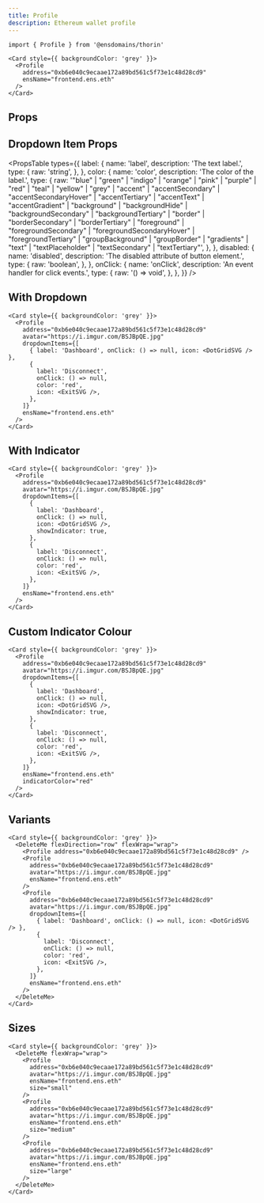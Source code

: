 ```yaml
---
title: Profile
description: Ethereum wallet profile
---
```


```tsx
import { Profile } from '@ensdomains/thorin'
```

```tsx expand=true live=true
<Card style={{ backgroundColor: 'grey' }}>
  <Profile
    address="0xb6e040c9ecaae172a89bd561c5f73e1c48d28cd9"
    ensName="frontend.ens.eth"
  />
</Card>
```

## Props

<PropsTable sourceLink={sourceLink} types={types} />

## Dropdown Item Props

<PropsTable
  types={{
    label: {
      name: 'label',
      description: 'The text label.',
      type: {
        raw: 'string',
      },
    },
    color: {
      name: 'color',
      description: 'The color of the label.',
      type: {
        raw: '"blue" | "green" | "indigo" | "orange" | "pink" | "purple" | "red" | "teal" | "yellow" | "grey" | "accent" | "accentSecondary" | "accentSecondaryHover" | "accentTertiary" | "accentText" | "accentGradient" | "background" | "backgroundHide" | "backgroundSecondary" | "backgroundTertiary" | "border" | "borderSecondary" | "borderTertiary" | "foreground" | "foregroundSecondary" | "foregroundSecondaryHover" | "foregroundTertiary" | "groupBackground" | "groupBorder" | "gradients" | "text" | "textPlaceholder" | "textSecondary" | "textTertiary"',
      },
    },
    disabled: {
      name: 'disabled',
      description: 'The disabled attribute of button element.',
      type: {
        raw: 'boolean',
      },
    },
    onClick: {
      name: 'onClick',
      description: 'An event handler for click events.',
      type: {
        raw: '() => void',
      },
    },
  }}
/>

## With Dropdown

```tsx live=true minHeight=300px
<Card style={{ backgroundColor: 'grey' }}>
  <Profile
    address="0xb6e040c9ecaae172a89bd561c5f73e1c48d28cd9"
    avatar="https://i.imgur.com/BSJBpQE.jpg"
    dropdownItems={[
      { label: 'Dashboard', onClick: () => null, icon: <DotGridSVG /> },
      {
        label: 'Disconnect',
        onClick: () => null,
        color: 'red',
        icon: <ExitSVG />,
      },
    ]}
    ensName="frontend.ens.eth"
  />
</Card>
```

## With Indicator

```tsx live=true minHeight=300px
<Card style={{ backgroundColor: 'grey' }}>
  <Profile
    address="0xb6e040c9ecaae172a89bd561c5f73e1c48d28cd9"
    avatar="https://i.imgur.com/BSJBpQE.jpg"
    dropdownItems={[
      {
        label: 'Dashboard',
        onClick: () => null,
        icon: <DotGridSVG />,
        showIndicator: true,
      },
      {
        label: 'Disconnect',
        onClick: () => null,
        color: 'red',
        icon: <ExitSVG />,
      },
    ]}
    ensName="frontend.ens.eth"
  />
</Card>
```

## Custom Indicator Colour

```tsx live=true minHeight=300px
<Card style={{ backgroundColor: 'grey' }}>
  <Profile
    address="0xb6e040c9ecaae172a89bd561c5f73e1c48d28cd9"
    avatar="https://i.imgur.com/BSJBpQE.jpg"
    dropdownItems={[
      {
        label: 'Dashboard',
        onClick: () => null,
        icon: <DotGridSVG />,
        showIndicator: true,
      },
      {
        label: 'Disconnect',
        onClick: () => null,
        color: 'red',
        icon: <ExitSVG />,
      },
    ]}
    ensName="frontend.ens.eth"
    indicatorColor="red"
  />
</Card>
```

## Variants

```tsx live=true minHeight=300px
<Card style={{ backgroundColor: 'grey' }}>
  <DeleteMe flexDirection="row" flexWrap="wrap">
    <Profile address="0xb6e040c9ecaae172a89bd561c5f73e1c48d28cd9" />
    <Profile
      address="0xb6e040c9ecaae172a89bd561c5f73e1c48d28cd9"
      avatar="https://i.imgur.com/BSJBpQE.jpg"
      ensName="frontend.ens.eth"
    />
    <Profile
      address="0xb6e040c9ecaae172a89bd561c5f73e1c48d28cd9"
      avatar="https://i.imgur.com/BSJBpQE.jpg"
      dropdownItems={[
        { label: 'Dashboard', onClick: () => null, icon: <DotGridSVG /> },
        {
          label: 'Disconnect',
          onClick: () => null,
          color: 'red',
          icon: <ExitSVG />,
        },
      ]}
      ensName="frontend.ens.eth"
    />
  </DeleteMe>
</Card>
```

## Sizes

```tsx live=true
<Card style={{ backgroundColor: 'grey' }}>
  <DeleteMe flexWrap="wrap">
    <Profile
      address="0xb6e040c9ecaae172a89bd561c5f73e1c48d28cd9"
      avatar="https://i.imgur.com/BSJBpQE.jpg"
      ensName="frontend.ens.eth"
      size="small"
    />
    <Profile
      address="0xb6e040c9ecaae172a89bd561c5f73e1c48d28cd9"
      avatar="https://i.imgur.com/BSJBpQE.jpg"
      ensName="frontend.ens.eth"
      size="medium"
    />
    <Profile
      address="0xb6e040c9ecaae172a89bd561c5f73e1c48d28cd9"
      avatar="https://i.imgur.com/BSJBpQE.jpg"
      ensName="frontend.ens.eth"
      size="large"
    />
  </DeleteMe>
</Card>
```
